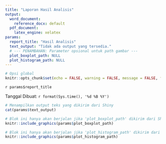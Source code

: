 ```yaml
---
title: "Laporan Hasil Analisis"
output:
  word_document:
    reference_docx: default
  pdf_document:
    latex_engine: xelatex
params:
  report_title: "Hasil Analisis"
  text_output: "Tidak ada output yang tersedia."
  # --- PENAMBAHAN: Parameter opsional untuk path gambar ---
  plot_boxplot_path: NULL
  plot_histogram_path: NULL
---
```


```r
# Opsi global
knitr::opts_chunk$set(echo = FALSE, warning = FALSE, message = FALSE, fig.align = 'center')
```
`r params$report_title`

Tanggal Dibuat: `r format(Sys.time(), '%d %B %Y')`

```r
# Menampilkan output teks yang dikirim dari Shiny
cat(params$text_output)
```

```r
# Blok ini hanya akan berjalan jika 'plot_boxplot_path' dikirim dari Shiny
knitr::include_graphics(params$plot_boxplot_path)
```


```r
# Blok ini hanya akan berjalan jika 'plot_histogram_path' dikirim dari Shiny
knitr::include_graphics(params$plot_histogram_path)
```

